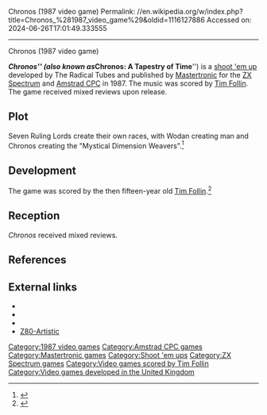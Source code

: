 Chronos (1987 video game)
Permalink: //en.wikipedia.org/w/index.php?title=Chronos_%281987_video_game%29&oldid=1116127886
Accessed on: 2024-06-26T17:01:49.333555



------
Chronos (1987 video game)
{{Infobox video game
| title = Chronos: A Tapestry of Time
| image = File:Chronos Title.gif
| caption = Title screen
| developer = The Radical Tubes
| publisher = [[Mastertronic]]
| engine = 
| platforms = [[ZX Spectrum]], [[Amstrad CPC]]
| released = 1987
| genre = [[Shoot 'em up]]
| modes = [[Single-player]]
| designer = 
| composer = [[Tim Follin]]
}}

'''''Chronos''''' (also known as '''''Chronos: A Tapestry of Time''''') is a [[shoot 'em up]] developed by The Radical Tubes and published by [[Mastertronic]] for the [[ZX Spectrum]] and [[Amstrad CPC]] in 1987. The music was scored by [[Tim Follin]]. The game received mixed reviews upon release.

==Plot==
Seven Ruling Lords create their own races, with Wodan creating man and Chronos creating the "Mystical Dimension Weavers".<ref>{{cite magazine|title=Future Shocks|date=June 1987|magazine=[[Your Sinclair]]|page=10|issue=18|url=https://archive.org/stream/your-sinclair-18/YourSinclair_18_Jun_1987#page/n11/mode/2up}}</ref>

==Development==
The game was scored by the then fifteen-year old [[Tim Follin]].<ref>{{cite web|url=http://www.gamasutra.com/view/news/97596/Playing_CatchUp_Tim_Follin.php|title=Playing Catch-Up: Tim Follin|last=Cifaldi|first=Frank|work=[[Gamasutra]]|publisher=[[UBM plc]]|date=September 26, 2005|accessdate=November 6, 2016}}</ref>

==Reception==
{{video game reviews
|AAction=45%<ref>{{cite magazine|title=Action Test|date=August 1987|magazine=[[Amstrad Action]]|page=48|issue=23|url=https://archive.org/stream/AmstradAction052/AmstradAction/AmstradAction023#page/n47/mode/2up}}</ref>
|CRASH=55%<ref>{{cite magazine|title=Chronos|date=June 1987|magazine=[[Crash (magazine)|Crash]]|page=21|issue=41|url=https://archive.org/stream/Crash_No._41_1987-06_Newsfield_GB#page/n19/mode/2up}}</ref>
|SUser={{rating|3|5}}<ref>{{cite magazine|first=Jim|last=Douglas|title=Chronos|date=June 1987|magazine=[[Sinclair User]]|page=54|issue=63|url=https://archive.org/stream/sinclair-user-magazine-063/SinclairUser_063_Jun_1987#page/n53/mode/2up}}</ref>
|YSinclair=8/10<ref>{{cite magazine|author=John|title=Chronos|date=July 1987|magazine=[[Your Sinclair]]|page=67|issue=19|url=https://archive.org/stream/your-sinclair-19/YourSinclair_19_Jul_1987#page/n67/mode/2up}}</ref>
}}

''Chronos'' received mixed reviews.{{cn|date=November 2016}}

==References==
{{reflist}}

== External links ==
* {{Internet Archive game|zx_Chronos_A_Tapestry_of_Time_1987_Mastertronic_a}}
* {{moby game|id=/chronos-a-tapestry-of-time}}
* {{WoS_game|id=0000951}}
* [http://lisp2arx.3xforum.ro/viewtopic.php?pid=120#120 Z80-Artistic]

[[Category:1987 video games]]
[[Category:Amstrad CPC games]]
[[Category:Mastertronic games]]
[[Category:Shoot 'em ups]]
[[Category:ZX Spectrum games]]
[[Category:Video games scored by Tim Follin]]
[[Category:Video games developed in the United Kingdom]]

{{shmup-videogame-stub}}